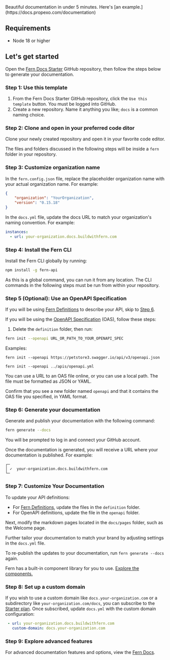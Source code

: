 <Callout intent="success">
Beautiful documentation in under 5 minutes. Here's [an example.](https://docs.propexo.com/documentation)
</Callout>

## Requirements

- Node 18 or higher

## Let's get started

Open the [Fern Docs Starter](https://github.com/fern-api/docs-starter) GitHub repository, then follow the steps below to generate your documentation. 

### Step 1: Use this template

1. From the Fern Docs Starter GitHub repository, click the `Use this template` button. You must be logged into GitHub.
2. Create a new repository. Name it anything you like; `docs` is a common naming choice.

### Step 2: Clone and open in your preferred code ditor

Clone your newly created repository and open it in your favorite code editor.

The files and folders discussed in the following steps will be inside a `fern` folder in your repository. 

### Step 3: Customize organization name

In the `fern.config.json` file, replace the placeholder organization name with your actual organization name. For example:

```json
{
    "organization": "YourOrganization",
    "version": "0.15.18"
}
```

In the `docs.yml` file, update the docs URL to match your organization's naming convention. For example:

```yml
instances:
  - url: your-organization.docs.buildwithfern.com
```

### Step 4: Install the Fern CLI

Install the Fern CLI globally by running:

```bash
npm install -g fern-api
```
As this is a global command, you can run it from any location. The CLI commands in the following steps must be run from within your repository.

### Step 5 (Optional): Use an OpenAPI Specification

If you will be using [Fern Definitions](https://docs.buildwithfern.com/api-definition/fern-definition/overview) to describe your API, skip to [Step 6](#step-6-generate-your-documentation).

If you will be using the [OpenAPI Specification](https://docs.buildwithfern.com/api-definition/openapi/extensions) (OAS), follow these steps:
1. Delete the `definition` folder, then run:

```bash
fern init --openapi URL_OR_PATH_TO_YOUR_OPENAPI_SPEC
```

Examples:

```fern init --openapi https://petstore3.swagger.io/api/v3/openapi.json```

```fern init --openapi ../apis/openapi.yml```

You can use a URL to an OAS file online, or you can use a local path. The file must be formatted as JSON or YAML. 

Confirm that you see a new folder named `openapi` and that it contains the OAS file you specified, in YAML format.

### Step 6: Generate your documentation

Generate and publish your documentation with the following command:

```bash
fern generate --docs
```

You will be prompted to log in and connect your GitHub account.

Once the documentation is generated, you will receive a URL where your documentation is published. For example:

```shell
┌─
│ ✓  your-organization.docs.buildwithfern.com
└─
```

### Step 7: Customize Your Documentation

To update your API definitions:
- For [Fern Definitions](https://docs.buildwithfern.com/api-definition/fern-definition/overview), update the files in the `definition` folder.
- For OpenAPI definitions, update the file in the `openapi` folder. 

Next, modify the markdown pages located in the `docs/pages` folder, such as the Welcome page.

Further tailor your documentation to match your brand by adjusting settings in the `docs.yml` file. 

To re-publish the updates to your documentation, run `fern generate --docs` again.

Fern has a built-in component library for you to use. [Explore the components.](https://docs.buildwithfern.com/generate-docs/component-library/)

### Step 8: Set up a custom domain

If you wish to use a custom domain like `docs.your-organization.com` or a subdirectory like `your-organization.com/docs`, you can subscribe to the [Starter plan](https://buildwithfern.com/pricing). Once subscribed, update `docs.yml` with the custom domain configuration:

``` yaml
 - url: your-organization.docs.buildwithfern.com
   custom-domain: docs.your-organization.com
```

### Step 9: Explore advanced features

For advanced documentation features and options, view the [Fern Docs](https://docs.buildwithfern.com/).